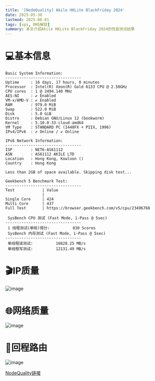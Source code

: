 ```yaml
---
title: '[NodeQuality] Akile HKLite BlackFriday 2024'
date: 2025-05-30
lastmod: 2025-06-01
tags: [vps, DNS解锁]
summary: 本文介绍Akile HKLite BlackFriday 2024的性能测试结果
---
```


# 💻基本信息

```
Basic System Information:
---------------------------------
Uptime     : 16 days, 17 hours, 0 minutes
Processor  : Intel(R) Xeon(R) Gold 6133 CPU @ 2.50GHz
CPU cores  : 1 @ 2494.140 MHz
AES-NI     : ✔ Enabled
VM-x/AMD-V : ✔ Enabled
RAM        : 979.0 MiB
Swap       : 522.0 MiB
Disk       : 5.0 GiB
Distro     : Debian GNU/Linux 12 (bookworm)
Kernel     : 5.10.0-33-cloud-amd64
VM Type    : STANDARD PC (I440FX + PIIX, 1996)
IPv4/IPv6  : ✔ Online / ✔ Online

IPv6 Network Information:
---------------------------------
ISP        : NET6-AS61112
ASN        : AS61112 AKILE LTD
Location   : Hong Kong, Kowloon ()
Country    : Hong Kong

Less than 2GB of space available. Skipping disk test...

Geekbench 5 Benchmark Test:
---------------------------------
Test            | Value
                |
Single Core     | 424
Multi Core      | 437
Full Test       | https://browser.geekbench.com/v5/cpu/23496768

 SysBench CPU 测试 (Fast Mode, 1-Pass @ 5sec)
---------------------------------
 1 线程测试(单核)得分:          830 Scores
 SysBench 内存测试 (Fast Mode, 1-Pass @ 5sec)
---------------------------------
 单线程读测试:          16828.25 MB/s
 单线程写测试:          12131.49 MB/s
```

# 🎬IP质量

![image](https://report.check.place/ip/2DQSC73EC.svg)

# 🌐网络质量

![image](https://i.111666.best/image/Uc5CDDKikLv0OuidrYirl2.webp)

# 📍回程路由

![image](https://i.111666.best/image/lNOfdCvUwXOjbM1NJng2hx.webp)

[NodeQuality链接](https://nodequality.com/r/fE9M00ixhHFMqxCL18EnS7NNHNNAhpV4)

